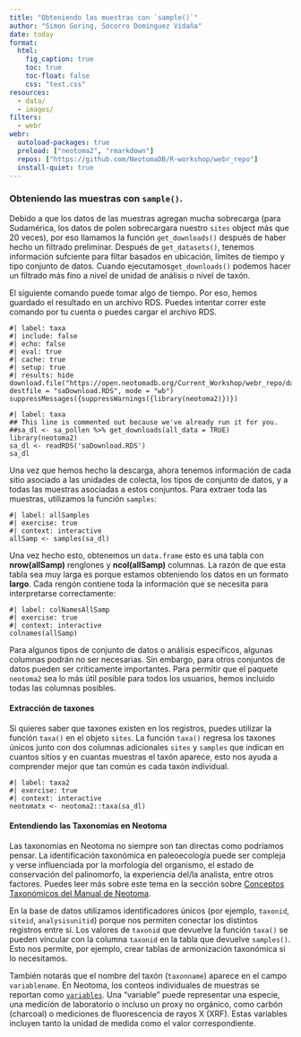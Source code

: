 ```yaml
---
title: "Obteniendo las muestras con `sample()`"
author: "Simon Goring, Socorro Dominguez Vidaña"
date: today
format:
  html:
    fig_caption: true
    toc: true
    toc-float: false
    css: "text.css"
resources:
  - data/
  - images/
filters:
  - webr
webr: 
  autoload-packages: true
  preload: ["neotoma2", "rmarkdown"]
  repos: ["https://github.com/NeotomaDB/R-workshop/webr_repo"]
  install-quiet: true
---
```


### Obteniendo las muestras con `sample()`.

Debido a que los datos de las muestras agregan mucha sobrecarga (para Sudamérica, los datos de polen sobrecargara nuestro `sites` object más que 20 veces), por eso llamamos la función `get_downloads()` después de haber hecho un filtrado preliminar. Después de `get_datasets()`, tenemos información sufciente para filtar basados en ubicación, límites de tiempo y tipo conjunto de datos. Cuando ejecutamos`get_downloads()` podemos hacer un filtrado más fino a nivel de unidad de análisis o nivel de taxón.

El siguiente comando puede tomar algo de tiempo. Por eso, hemos guardado el resultado en un archivo RDS. Puedes intentar correr este comando por tu cuenta o puedes cargar el archivo RDS.

```webr-r
#| label: taxa
#| include: false
#| echo: false
#| eval: true
#| cache: true
#| setup: true
#| results: hide
download.file("https://open.neotomadb.org/Current_Workshop/webr_repo/data/saDownload.RDS", destfile = "saDownload.RDS", mode = "wb")
suppressMessages({suppressWarnings({library(neotoma2)})})
```


```webr-r
#| label: taxa
## This line is commented out because we've already run it for you.
##sa_dl <- sa_pollen %>% get_downloads(all_data = TRUE)
library(neotoma2)
sa_dl <- readRDS('saDownload.RDS')
sa_dl
```

Una vez que hemos hecho la descarga, ahora tenemos información de cada sitio asociado a las unidades de colecta, los tipos de conjunto de datos, y a todas las muestras asociadas a estos conjuntos. Para extraer toda las muestras, utilizamos la función `samples`:

```webr-r
#| label: allSamples
#| exercise: true
#| context: interactive
allSamp <- samples(sa_dl)
```

Una vez hecho esto, obtenemos un `data.frame` esto es una tabla con **nrow(allSamp)** renglones y **ncol(allSamp)** columnas. La razón de que esta tabla sea muy larga es porque estamos obteniendo los datos en un formato **largo**. Cada rengón contiene toda la información que se necesita para interpretarse correctamente:

```webr-r
#| label: colNamesAllSamp
#| exercise: true
#| context: interactive
colnames(allSamp)
```

Para algunos tipos de conjunto de datos o análisis específicos, algunas columnas podrán no ser necesarias. Sin embargo, para otros conjuntos de datos pueden ser críticamente importantes. Para permitir que el paquete `neotoma2` sea lo más útil posible para todos los usuarios, hemos incluido todas las columnas posibles.

#### Extracción de taxones {.tabset}

Si quieres saber que taxones existen en los registros, puedes utilizar la función `taxa()` en el objeto `sites`. La función `taxa()` regresa los taxones únicos junto con dos columnas adicionales `sites` y `samples` que indican en cuantos sitios y en cuantas muestras el taxón aparece, esto nos ayuda a comprender mejor que tan común es cada taxón individual.

```webr-r
#| label: taxa2
#| exercise: true
#| context: interactive
neotomatx <- neotoma2::taxa(sa_dl)
```

#### Entendiendo las Taxonomías en Neotoma {-}
Las taxonomías en Neotoma no siempre son tan directas como podríamos pensar. La identificación taxonómica en paleoecología puede ser compleja y verse influenciada por la morfología del organismo, el estado de conservación del palinomorfo, la experiencia del/la analista, entre otros factores. Puedes leer más sobre este tema en la sección sobre [Conceptos Taxonómicos del Manual de Neotoma](https://open.neotomadb.org/manual/database-design-concepts.html#taxonomy-and-synonymy).

En la base de datos utilizamos identificadores únicos (por ejemplo, `taxonid`, `siteid`, `analysisunitid`) porque nos permiten conectar los distintos registros entre sí. Los valores de `taxonid` que devuelve la función `taxa()` se pueden vincular con la columna `taxonid` en la tabla que devuelve `samples()`. Esto nos permite, por ejemplo, crear tablas de armonización taxonómica si lo necesitamos.

También notarás que el nombre del taxón (`taxonname`) aparece en el campo `variablename`. En Neotoma, los conteos individuales de muestras se reportan como [`variables`](https://open.neotomadb.org/manual/taxonomy-related-tables-1.html#Variables). Una "variable" puede representar una especie, una medición de laboratorio o incluso un proxy no orgánico, como carbón (charcoal) o mediciones de fluorescencia de rayos X (XRF). Estas variables incluyen tanto la unidad de medida como el valor correspondiente.